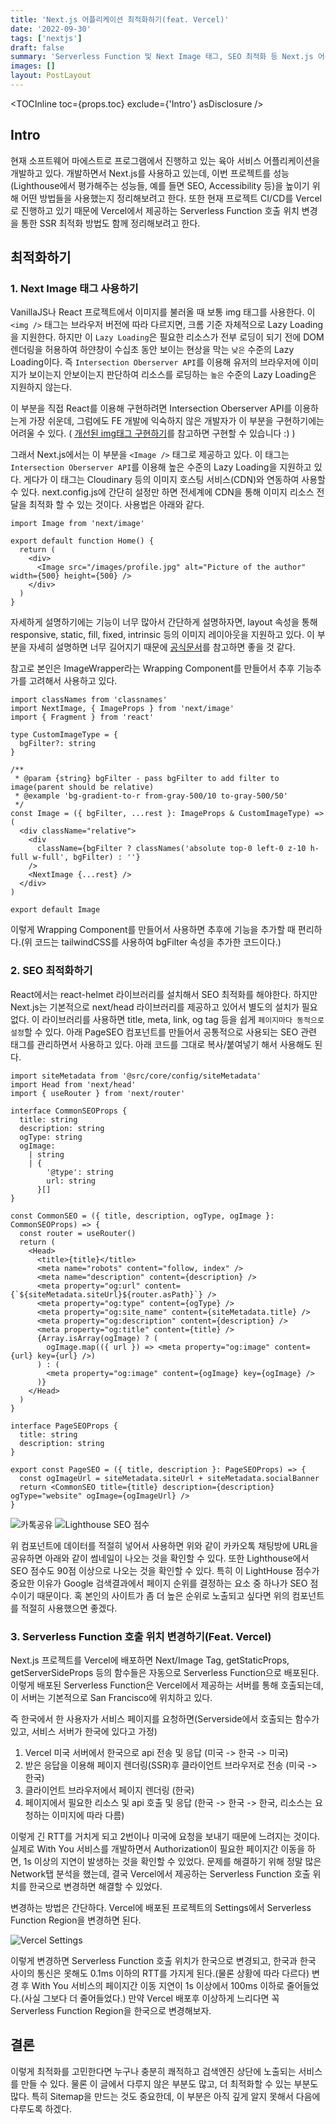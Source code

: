 ```yaml
---
title: 'Next.js 어플리케이션 최적화하기(feat. Vercel)'
date: '2022-09-30'
tags: ['nextjs']
draft: false
summary: 'Serverless Function 및 Next Image 태그, SEO 최적화 등 Next.js 어플리케이션 최적화 방법을 알아봅니다.'
images: []
layout: PostLayout
---
```


<TOCInline toc={props.toc} exclude={'Intro'} asDisclosure />

## Intro

현재 소프트웨어 마에스트로 프로그램에서 진행하고 있는 육아 서비스 어플리케이션을 개발하고 있다.
개발하면서 Next.js를 사용하고 있는데, 이번 프로젝트를 성능(Lighthouse에서 평가해주는 성능들, 예를 들면 SEO, Accessibility 등)을 높이기 위해 어떤 방법들을 사용했는지 정리해보려고 한다.
또한 현재 프로젝트 CI/CD를 Vercel로 진행하고 있기 때문에 Vercel에서 제공하는 Serverless Function 호출 위치 변경을 통한 SSR 최적화 방법도 함께 정리해보려고 한다.

## 최적화하기

### 1. Next Image 태그 사용하기

VanillaJS나 React 프로젝트에서 이미지를 불러올 때 보통 img 태그를 사용한다.
이 `<img />` 태그는 브라우저 버전에 따라 다르지면, 크롬 기준 자체적으로 Lazy Loading을 지원한다.
하지만 이 `Lazy Loading`은 필요한 리소스가 전부 로딩이 되기 전에 DOM 렌더링을 허용하여 하얀창이 수십초 동안 보이는 현상을 막는 `낮은` 수준의 Lazy Loading이다.
즉 `Intersection Oberserver API`를 이용해 유저의 브라우저에 이미지가 보이는지 안보이는지 판단하여 리소스를 로딩하는 `높은` 수준의 Lazy Loading은 지원하지 않는다.

이 부분을 직접 React를 이용해 구현하려면 Intersection Oberserver API를 이용하는게 가장 쉬운데, 그럼에도 FE 개발에 익숙하지 않은 개발자가 이 부분을 구현하기에는 어려울 수 있다.
( [개선된 img태그 구현하기](https://woodi97.github.io/blog/reactjs/implement-reflow-prevented-lazy-loading-image-component)를 참고하면 구현할 수 있습니다 :) )

그래서 Next.js에서는 이 부분을 `<Image />` 태그로 제공하고 있다. 이 태그는 `Intersection Oberserver API`를 이용해 높은 수준의 Lazy Loading을 지원하고 있다.
게다가 이 태그는 Cloudinary 등의 이미지 호스팅 서비스(CDN)와 연동하여 사용할 수 있다. next.config.js에 간단히 설정만 하면 전세계에 CDN을 통해
이미지 리소스 전달을 최적화 할 수 있는 것이다. 사용법은 아래와 같다.

```tsx
import Image from 'next/image'

export default function Home() {
  return (
    <div>
      <Image src="/images/profile.jpg" alt="Picture of the author" width={500} height={500} />
    </div>
  )
}
```

자세하게 설명하기에는 기능이 너무 많아서 간단하게 설명하자면, layout 속성을 통해 responsive, static, fill, fixed, intrinsic 등의 이미지 레이아웃을 지원하고 있다.
이 부분을 자세히 설명하면 너무 길어지기 때문에 [공식문서](https://nextjs.org/docs/api-reference/next/image)를 참고하면 좋을 것 같다.

참고로 본인은 ImageWrapper라는 Wrapping Component를 만들어서 추후 기능추가를 고려해서 사용하고 있다.

```tsx
import classNames from 'classnames'
import NextImage, { ImageProps } from 'next/image'
import { Fragment } from 'react'

type CustomImageType = {
  bgFilter?: string
}

/**
 * @param {string} bgFilter - pass bgFilter to add filter to image(parent should be relative)
 * @example 'bg-gradient-to-r from-gray-500/10 to-gray-500/50'
 */
const Image = ({ bgFilter, ...rest }: ImageProps & CustomImageType) => (
  <div className="relative">
    <div
      className={bgFilter ? classNames('absolute top-0 left-0 z-10 h-full w-full', bgFilter) : ''}
    />
    <NextImage {...rest} />
  </div>
)

export default Image
```

이렇게 Wrapping Component를 만들어서 사용하면 추후에 기능을 추가할 때 편리하다.(위 코드는 tailwindCSS를 사용하여 bgFilter 속성을 추가한 코드이다.)

### 2. SEO 최적화하기

React에서는 react-helmet 라이브러리를 설치해서 SEO 최적화를 해야한다. 하지만 Next.js는 기본적으로 next/head 라이브러리를 제공하고 있어서 별도의 설치가 필요없다.
이 라이브러리를 사용하면 title, meta, link, og tag 등을 쉽게 `페이지마다 동적으로 설정`할 수 있다. 아래 PageSEO 컴포넌트를 만들어서 공통적으로 사용되는 SEO 관련 태그를
관리하면서 사용하고 있다. 아래 코드를 그대로 복사/붙여넣기 해서 사용해도 된다.

```tsx
import siteMetadata from '@src/core/config/siteMetadata'
import Head from 'next/head'
import { useRouter } from 'next/router'

interface CommonSEOProps {
  title: string
  description: string
  ogType: string
  ogImage:
    | string
    | {
        '@type': string
        url: string
      }[]
}

const CommonSEO = ({ title, description, ogType, ogImage }: CommonSEOProps) => {
  const router = useRouter()
  return (
    <Head>
      <title>{title}</title>
      <meta name="robots" content="follow, index" />
      <meta name="description" content={description} />
      <meta property="og:url" content={`${siteMetadata.siteUrl}${router.asPath}`} />
      <meta property="og:type" content={ogType} />
      <meta property="og:site_name" content={siteMetadata.title} />
      <meta property="og:description" content={description} />
      <meta property="og:title" content={title} />
      {Array.isArray(ogImage) ? (
        ogImage.map(({ url }) => <meta property="og:image" content={url} key={url} />)
      ) : (
        <meta property="og:image" content={ogImage} key={ogImage} />
      )}
    </Head>
  )
}

interface PageSEOProps {
  title: string
  description: string
}

export const PageSEO = ({ title, description }: PageSEOProps) => {
  const ogImageUrl = siteMetadata.siteUrl + siteMetadata.socialBanner
  return <CommonSEO title={title} description={description} ogType="website" ogImage={ogImageUrl} />
}
```

![카톡공유](https://d.pr/i/BHsRcm.png)
![Lighthouse SEO 점수](https://d.pr/i/r2821M.png)

위 컴포넌트에 데이터를 적절히 넣어서 사용하면 위와 같이 카카오톡 채팅방에 URL을 공유하면 아래와 같이 썸네일이 나오는 것을 확인할 수 있다.
또한 Lighthouse에서 SEO 점수도 90점 이상으로 나오는 것을 확인할 수 있다. 특히 이 LightHouse 점수가 중요한 이유가 Google 검색결과에서
페이지 순위를 결정하는 요소 중 하나가 SEO 점수이기 때문이다. 혹 본인의 사이트가 좀 더 높은 순위로 노출되고 싶다면 위의 컴포넌트를 적절히 사용했으면 좋겠다.

### 3. Serverless Function 호출 위치 변경하기(Feat. Vercel)

Next.js 프로젝트를 Vercel에 배포하면 Next/Image Tag, getStaticProps, getServerSideProps 등의 함수들은 자동으로 Serverless Function으로 배포된다.
이렇게 배포된 Serverless Function은 Vercel에서 제공하는 서버를 통해 호출되는데, 이 서버는 기본적으로 San Francisco에 위치하고 있다.

즉 한국에서 한 사용자가 서비스 페이지를 요청하면(Serverside에서 호출되는 함수가 있고, 서비스 서버가 한국에 있다고 가정)

1. Vercel 미국 서버에서 한국으로 api 전송 및 응답 (미국 -> 한국 -> 미국)
2. 받은 응답을 이용해 페이지 렌더링(SSR)후 클라이언트 브라우저로 전송 (미국 -> 한국)
3. 클라이언트 브라우저에서 페이지 렌더링 (한국)
4. 페이지에서 필요한 리소스 및 api 호출 및 응답 (한국 -> 한국 -> 한국, 리소스는 요청하는 이미지에 따라 다름)

이렇게 긴 RTT를 거치게 되고 2번이나 미국에 요청을 보내기 때문에 느려지는 것이다. 실제로 With You 서비스를 개발하면서
Authorization이 필요한 페이지간 이동을 하면, 1s 이상의 지연이 발생하는 것을 확인할 수 있었다. 문제를 해결하기 위해
정말 많은 Network탭 분석을 했는데, 결국 Vercel에서 제공하는 Serverless Function 호출 위치를 한국으로 변경하면 해결할 수 있었다.

변경하는 방법은 간단하다. Vercel에 배포된 프로젝트의 Settings에서 Serverless Function Region을 변경하면 된다.

![Vercel Settings](https://d.pr/i/9nFwQK.png)

이렇게 변경하면 Serverless Function 호출 위치가 한국으로 변경되고, 한국과 한국 사이의 통신은 못해도 0.1ms 이하의 RTT를 가지게 된다.(물론 상황에 따라 다르다)
변경 후 With You 서비스의 페이지간 이동 지연이 1s 이상에서 100ms 이하로 줄어들었다.(사실 그보다 더 줄어들었다.) 만약 Vercel 배포후 이상하게 느리다면
꼭 Serverless Function Region을 한국으로 변경해보자.

## 결론

이렇게 최적화를 고민한다면 누구나 충분히 쾌적하고 검색엔진 상단에 노출되는 서비스를 만들 수 있다. 물론 이 글에서 다루지 않은 부분도 많고, 더 최적화할 수 있는 부분도 많다.
특히 Sitemap을 만드는 것도 중요한데, 이 부분은 아직 깊게 알지 못해서 다음에 다루도록 하겠다.
